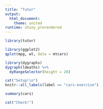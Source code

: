 ```yaml
---
title: "Tutor"
output: 
  html_document:
    theme: united
runtime: shiny_prerendered
---
```


```r
library(tutor)
```

```r
library(ggplot2)
qplot(mpg, wt, data = mtcars)
```


```r
library(dygraphs)
dygraph(ldeaths) %>%
  dyRangeSelector(height = 20)
```





```r
cat("Setup!\n")
knitr::all_labels(label == "cars-exercise")
```

```r
summary(cars)
```

```r
cat("Check!")
```


